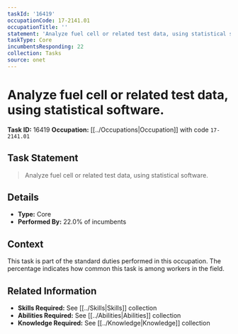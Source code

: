 ```yaml
---
taskId: '16419'
occupationCode: 17-2141.01
occupationTitle: ''
statement: 'Analyze fuel cell or related test data, using statistical software.'
taskType: Core
incumbentsResponding: 22
collection: Tasks
source: onet
---
```

# Analyze fuel cell or related test data, using statistical software.

**Task ID:** 16419
**Occupation:** [[../Occupations|Occupation]] with code `17-2141.01`

## Task Statement

> Analyze fuel cell or related test data, using statistical software.

## Details

- **Type:** Core
- **Performed By:** 22.0% of incumbents

## Context

This task is part of the standard duties performed in this occupation. The percentage indicates how common this task is among workers in the field.

## Related Information

- **Skills Required:** See [[../Skills|Skills]] collection
- **Abilities Required:** See [[../Abilities|Abilities]] collection
- **Knowledge Required:** See [[../Knowledge|Knowledge]] collection
